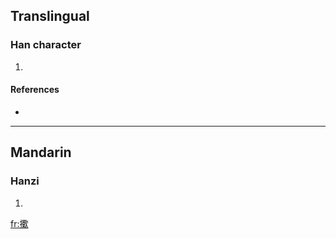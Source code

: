 ==Translingual==

===Han character===
{{Han char|rn=64|rad=手|as=15|sn=18|four=|canj=手廿人人 (QTOO)}}

# {{defn|Han|sort=手15}}

====References====
* {{Han ref|kx=0461.160|dkj=12907|hdz=31979.030|uh=64F9|ud=25849}}

----

==Mandarin==

===Hanzi===
{{cmn-hanzi|pin=[[sòu]] ([[sou4]]), [[tān]] ([[tan1]])|wg=sou<sup>4</sup>, t'an<sup>1</sup>}}

# {{defn|Mandarin}}

[[fr:擹]]